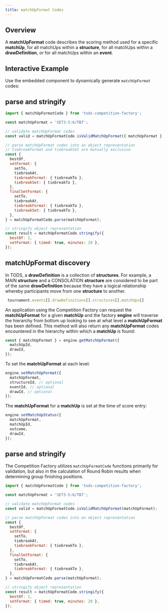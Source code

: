 ```yaml
---
title: matchUpFormat Codes
---
```



## Overview

A **matchUpFormat** code describes the scoring method used for a specific **matchUp**, for all matchUps within a **structure**, for all matchUps within a **drawDefinition**, or for all matchUps within an **event**.

## Interactive Example

Use the embedded component to dynamically generate `matchUpFormat` codes:

<Configurator />

## parse and stringify

```js
import { matchUpFormatCode } from 'tods-competition-factory';

const matchUpFormat = 'SET3-S:6/TB7';

// validate matchUpFormat codes
const valid = matchUpFormatCode.isValidMatchUpFormat({ matchUpFormat });

// parse matchUpFormat codes into an object representation
// tiebreakFormat and tiebreakSet are mutually exclusive
const {
  bestOf,
  setFormat: {
    setTo,
    tiebreakAt,
    tiebreakFormat: { tiebreakTo },
    tiebreakSet: { tiebreakTo },
  },
  finalSetFormat: {
    setTo,
    tiebreakAt,
    tiebreakFormat: { tiebreakTo },
    tiebreakSet: { tiebreakTo },
  },
} = matchUpFormatCode.parse(matchUpFormat);

// stringify object representation
const result = matchUpFormatCode.stringify({
  bestOf: 1,
  setFormat: { timed: true, minutes: 20 },
});
```

## matchUpFormat discovery

In TODS, a **drawDefinition** is a collection of **structures**. For example, a MAIN **structure** and a CONSOLATION **structure** are considered to be part of the same **drawDefinition** because they have a logical relationship whereby participants move from one **structure** to another.

```js
 tournament.events[].drawDefinitions[].structures[].matchUps[]
```

An application using the Competition Factory can request the **matchUpFormat** for a given **matchUp** and the factory **engine** will traverse the hierarchy from bottom up looking to see at what level a **matchUpFormat** has been defined. This method will also return any **matchUpFormat** codes encountered in the hierarchy within which a **matchUp** is found:

```js
const { matchUpFormat } = engine.getMatchUpFormat({
  matchUpId,
  drawId,
});
```

To set the **matchUpFormat** at each level:

```js
engine.setMatchUpFormat({
  matchUpFormat,
  structureId, // optional
  eventId, // optional
  drawId, // optional
});
```

The **matchUpFormat** for a **matchUp** is set at the time of score entry:

```js
engine.setMatchUpStatus({
  matchUpFormat,
  matchUpId,
  outcome,
  drawId,
});
```

## parse and stringify

The Competition Factory utilizes `matchUpFormatCode` functions primarily for validation, but also in the calculation of Round Robin results when determining group finishing positions.

```js
import { matchUpFormatCode } from 'tods-competition-factory';

const matchUpFormat = 'SET3-S:6/TB7';

// validate matchUpFormat codes
const valid = matchUpFormatCode.isValidMatchUpFormat(matchUpFormat);

// parse matchUpFormat codes into an object representation
const {
  bestOf,
  setFormat: {
    setTo,
    tiebreakAt,
    tiebreakFormat: { tiebreakTo },
  },
  finalSetFormat: {
    setTo,
    tiebreakAt,
    tiebreakFormat: { tiebreakTo },
  },
} = matchUpFormatCode.parse(matchUpFormat);

// stringify object representation
const result = matchUpFormatCode.stringify({
  bestOf: 1,
  setFormat: { timed: true, minutes: 20 },
});
```
